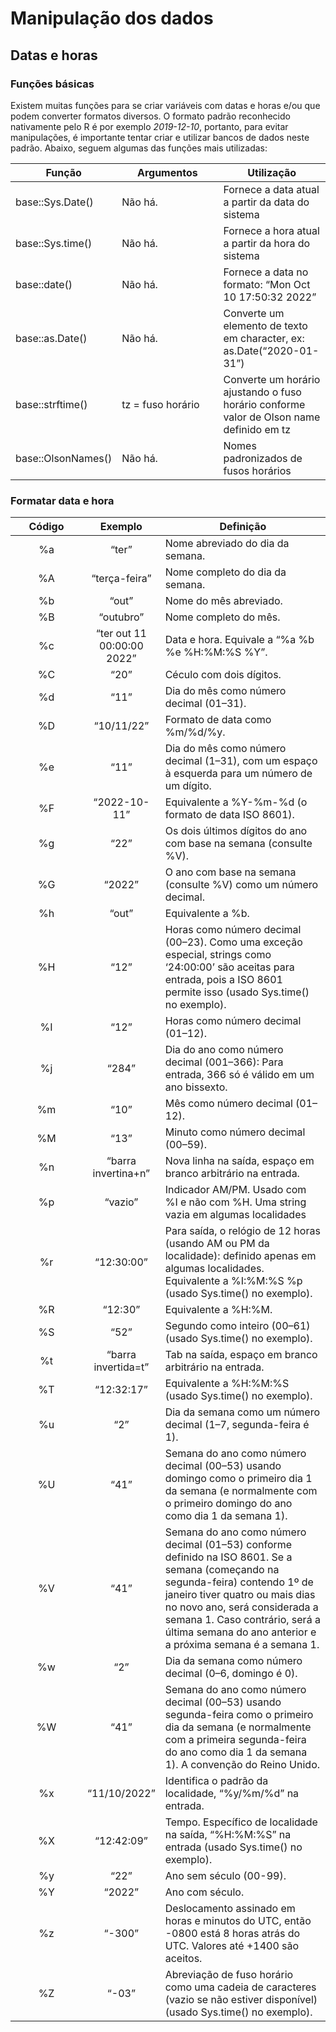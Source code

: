 # Manipulação dos dados

## Datas e horas  

### Funções básicas

Existem muitas funções para se criar variáveis com datas e horas e/ou que podem converter formatos diversos. O formato padrão reconhecido nativamente pelo R é por exemplo *2019-12-10*, portanto, para evitar manipulações, é importante tentar criar e utilizar bancos de dados neste padrão. Abaixo, seguem algumas das funções mais utilizadas:

| Função | Argumentos | Utilização |
| ------ | ---------- | ---------- |
| base::Sys.Date() | Não há. | Fornece a data atual a partir da data do sistema |
| base::Sys.time() | Não há. | Fornece a hora atual a partir da hora do sistema |
| base::date() | Não há. | Fornece a data no formato: "Mon Oct 10 17:50:32 2022" |
| base::as.Date() | Não há. | Converte um elemento de texto em character, ex: as.Date("2020-01-31")|
| base::strftime() | tz = fuso horário | Converte um horário ajustando o fuso horário conforme valor de Olson name definido em tz|
|base::OlsonNames() |Não há.|Nomes padronizados de fusos horários|


### Formatar data e hora

| Código | Exemplo | Definição | 
|:-:|:-:|-------|
|	%a	|"ter"|	Nome abreviado do dia da semana.| 
|	%A	|"terça-feira"|	Nome completo do dia da semana. | 
|	%b	|"out" |	Nome do mês abreviado. | 
|	%B	|"outubro"|	Nome completo do mês. |
|	%c	|	"ter out 11 00:00:00 2022" | Data e hora. Equivale a "%a %b %e %H:%M:%S %Y".|
|	%C	|	"20" | Céculo com dois dígitos.|
|	%d	|	"11" | Dia do mês como número decimal (01–31). |
|	%D	|	"10/11/22" | Formato de data como %m/%d/%y. |
|	%e	|	"11" | Dia do mês como número decimal (1–31), com um espaço à esquerda para um número de um dígito. |
|	%F	|	"2022-10-11" | Equivalente a %Y-%m-%d (o formato de data ISO 8601).|
|	%g	|	"22" | Os dois últimos dígitos do ano com base na semana (consulte %V). 
|	%G	|	"2022" | O ano com base na semana (consulte %V) como um número decimal.| 
|	%h	|	"out" | Equivalente a %b.|
|	%H	|	"12" | Horas como número decimal (00–23). Como uma exceção especial, strings como ‘⁠24:00:00⁠’ são aceitas para entrada, pois a ISO 8601 permite isso (usado Sys.time() no exemplo).|
|	%I	|	"12" | Horas como número decimal (01–12).|
|	%j	|	"284" | Dia do ano como número decimal (001–366): Para entrada, 366 só é válido em um ano bissexto.|
|	%m	|	"10" | Mês como número decimal (01–12).|
|	%M	|	"13" | Minuto como número decimal (00–59).|
|	%n	|	"barra invertina+n" | Nova linha na saída, espaço em branco arbitrário na entrada.|
|	%p	|	"vazio" | Indicador AM/PM. Usado com %I e não com %H. Uma string vazia em algumas localidades|
|	%r	|	"12:30:00" | Para saída, o relógio de 12 horas (usando AM ou PM da localidade): definido apenas em algumas localidades. Equivalente a %I:%M:%S %p (usado Sys.time() no exemplo).
|	%R	|	"12:30" | Equivalente a %H:%M.|
|	%S	|	"52" | Segundo como inteiro (00–61)(usado Sys.time() no exemplo).|
|	%t	|	"barra invertida=t" | Tab na saída, espaço em branco arbitrário na entrada.|
|	%T	|	"12:32:17" | Equivalente a %H:%M:%S (usado Sys.time() no exemplo).|
|	%u	|	"2" | Dia da semana como um número decimal (1–7, segunda-feira é 1).|
|	%U	|	"41" | Semana do ano como número decimal (00–53) usando domingo como o primeiro dia 1 da semana (e normalmente com o primeiro domingo do ano como dia 1 da semana 1).|
|	%V	|	"41" | Semana do ano como número decimal (01–53) conforme definido na ISO 8601. Se a semana (começando na segunda-feira) contendo 1º de janeiro tiver quatro ou mais dias no novo ano, será considerada a semana 1. Caso contrário, será a última semana do ano anterior e a próxima semana é a semana 1.|
|	%w	|	"2" | Dia da semana como número decimal (0–6, domingo é 0).
|	%W	|	"41" | Semana do ano como número decimal (00–53) usando segunda-feira como o primeiro dia da semana (e normalmente com a primeira segunda-feira do ano como dia 1 da semana 1). A convenção do Reino Unido.|
|	%x	|	"11/10/2022" | Identifica o padrão da localidade, "%y/%m/%d" na entrada.|
|	%X	|	"12:42:09" |Tempo. Específico de localidade na saída, "%H:%M:%S" na entrada (usado Sys.time() no exemplo).|
|	%y	|	"22" | Ano sem século (00-99).| 
|	%Y	|	"2022" | Ano com século.| 
|	%z	|	"-300" |Deslocamento assinado em horas e minutos do UTC, então -0800 está 8 horas atrás do UTC. Valores até +1400 são aceitos.|
|	%Z	|	"-03" | Abreviação de fuso horário como uma cadeia de caracteres (vazio se não estiver disponível)(usado Sys.time() no exemplo).|
